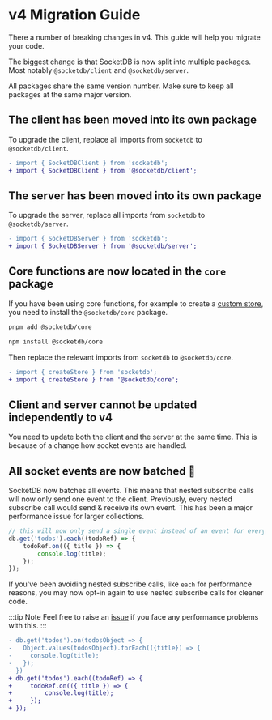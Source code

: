 
# v4 Migration Guide

There a number of breaking changes in v4. This guide will help you migrate your code.

The biggest change is that SocketDB is now split into multiple packages. Most notably `@socketdb/client` and `@socketdb/server`.

All packages share the same version number. Make sure to keep all packages at the same major version.

## The client has been moved into its own package

To upgrade the client, replace all imports from `socketdb` to `@socketdb/client`.

```diff
- import { SocketDBClient } from 'socketdb';
+ import { SocketDBClient } from '@socketdb/client';
```

## The server has been moved into its own package

To upgrade the server, replace all imports from `socketdb` to `@socketdb/server`.

```diff
- import { SocketDBServer } from 'socketdb';
+ import { SocketDBServer } from '@socketdb/server';
```

## Core functions are now located in the `core` package

If you have been using core functions, for example to create a [custom store](/guide/custom-store), you need to install the `@socketdb/core` package.

<Tabs>
<TabItem value="pnpm" label="pnpm">

```bash
pnpm add @socketdb/core
```

</TabItem>

<TabItem value="npm" label="npm">

```bash
npm install @socketdb/core
```

</TabItem>

</Tabs>

Then replace the relevant imports from `socketdb` to `@socketdb/core`.

```diff
- import { createStore } from 'socketdb';
+ import { createStore } from '@socketdb/core';
```

## Client and server cannot be updated independently to v4

You need to update both the client and the server at the same time. This is because of a change how socket events are handled.

## All socket events are now batched 🎉

SocketDB now batches all events. This means that nested subscribe calls will now only send one event to the client.
Previously, every nested subscribe call would send & receive its own event. This has been a major performance issue for larger collections.

```js
// this will now only send a single event instead of an event for every todo item
db.get('todos').each((todoRef) => {
	todoRef.on(({ title }) => {
		console.log(title);
	});
});
```

If you've been avoiding nested subscribe calls, like `each` for performance reasons, you may now opt-in again to use nested subscribe calls for cleaner code.

:::tip Note
Feel free to raise an [issue](https://github.com/TimoBechtel/socketdb/issues) if you face any performance problems with this.
:::

```diff
- db.get('todos').on(todosObject => {
-   Object.values(todosObject).forEach(({title}) => {
-     console.log(title);
-   });
- })
+ db.get('todos').each((todoRef) => {
+	  todoRef.on(({ title }) => {
+		  console.log(title);
+	  });
+ });
```
